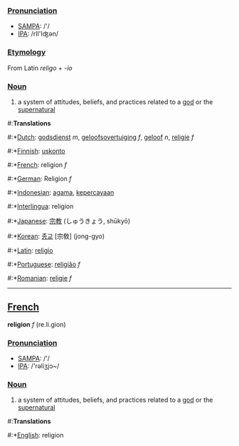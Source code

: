 ===[[Pronunciation]]===
*[[w:SAMPA|SAMPA]]: /'/
*[[w:IPA|IPA]]: /rIl'Iʤən/

===[[Etymology]]===

From Latin ''religo'' + ''-io''

===[[Noun]]===
#a system of attitudes, beliefs, and practices related to a [[god]] or the [[supernatural]]

#:'''Translations'''
#:*[[Dutch]]: [[godsdienst]] ''m'', [[geloofsovertuiging]] ''f'', [[geloof]] ''n'', [[religie]] ''f''
#:*[[Finnish]]: [[uskonto]]
#:*[[French]]: religion ''f''
#:*[[German]]: Religion ''f''
#:*[[Indonesian]]: [[agama]], [[percaya|kepercayaan]]
#:*[[Interlingua]]: religion
#:*[[Japanese]]: [[宗教]] (しゅうきょう, shūkyō)
#:*[[Korean]]: [[종교]] [宗敎] (jong-gyo)
#:*[[Latin]]: [[religio]]
#:*[[Portuguese]]: [[religião]] ''f''
#:*[[Romanian]]: [[religie]] ''f''
----
==[[French]]==

'''religion''' ''f'' (re.li.gion)

===[[Pronunciation]]===
*[[w:SAMPA|SAMPA]]: /'/
*[[w:IPA|IPA]]: /'rəliʒjɔ~/

===[[Noun]]===
#a system of attitudes, beliefs, and practices related to a [[god]] or the [[supernatural]]

#:'''Translations'''
#:*[[English]]: religion